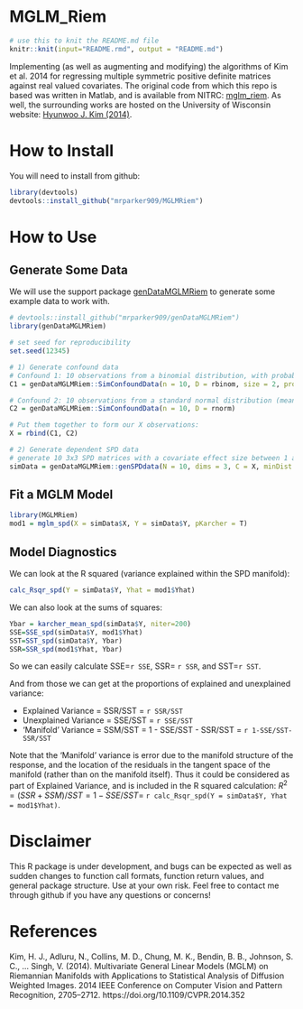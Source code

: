 
# MGLM_Riem

```r
# use this to knit the README.md file
knitr::knit(input="README.rmd", output = "README.md")
```
 
Implementing (as well as augmenting and modifying) the algorithms of Kim et al. 2014 for regressing multiple symmetric positive definite matrices against real valued covariates. The original code from which this repo is based was written in Matlab, and is available from NITRC: [mglm_riem](https://www.nitrc.org/projects/riem_mglm). As well, the surrounding works are hosted on the University of Wisconsin website: [Hyunwoo J. Kim (2014)](http://pages.cs.wisc.edu/~hwkim/projects/riem-mglm/).

# How to Install

You will need to install from github:

```r
library(devtools)
devtools::install_github("mrparker909/MGLMRiem")
```

# How to Use

## Generate Some Data

We will use the support package [genDataMGLMRiem](https://github.com/mrparker909/genDataMGLMRiem) to generate some example data to work with.

```r
# devtools::install_github("mrparker909/genDataMGLMRiem")
library(genDataMGLMRiem)

# set seed for reproducibility
set.seed(12345)

# 1) Generate confound data
# Confound 1: 10 observations from a binomial distribution, with probability 0.25, and maximum size 2
C1 = genDataMGLMRiem::SimConfoundData(n = 10, D = rbinom, size = 2, prob = 0.25)

# Confound 2: 10 observations from a standard normal distribution (mean 0, variance 1)
C2 = genDataMGLMRiem::SimConfoundData(n = 10, D = rnorm)

# Put them together to form our X observations:
X = rbind(C1, C2)

# 2) Generate dependent SPD data
# generate 10 3x3 SPD matrices with a covariate effect size between 1 and 2.
simData = genDataMGLMRiem::genSPDdata(N = 10, dims = 3, C = X, minDist = 1, maxDist = 2)
```

## Fit a MGLM Model

```r
library(MGLMRiem)
mod1 = mglm_spd(X = simData$X, Y = simData$Y, pKarcher = T)
```

## Model Diagnostics

We can look at the R squared (variance explained within the SPD manifold):

```r
calc_Rsqr_spd(Y = simData$Y, Yhat = mod1$Yhat)
```

We can also look at the sums of squares:

```r
Ybar = karcher_mean_spd(simData$Y, niter=200)
SSE=SSE_spd(simData$Y, mod1$Yhat)
SST=SST_spd(simData$Y, Ybar)
SSR=SSR_spd(mod1$Yhat, Ybar)
```

So we can easily calculate SSE=`r SSE`, SSR= `r SSR`, and SST=`r SST`.

And from those we can get at the proportions of explained and unexplained variance:

- Explained Variance = SSR/SST = `r SSR/SST`
- Unexplained Variance = SSE/SST = `r SSE/SST`
- 'Manifold' Variance = SSM/SST = 1 - SSE/SST - SSR/SST = `r 1-SSE/SST-SSR/SST`

Note that the 'Manifold' variance is error due to the manifold structure of the response, and the location of the residuals in the tangent space of the manifold (rather than on the manifold itself). Thus it could be considered as part of Explained Variance, and is included in the R squared calculation: $R^2 = (SSR+SSM)/SST = 1-SSE/SST =$ `r calc_Rsqr_spd(Y = simData$Y, Yhat = mod1$Yhat)`.

# Disclaimer
This R package is under development, and bugs can be expected as well as sudden changes to function call formats, function return values, and general package structure. Use at your own risk. Feel free to contact me through github if you have any questions or concerns!


# References

Kim, H. J., Adluru, N., Collins, M. D., Chung, M. K., Bendin, B. B., Johnson, S. C., … Singh, V. (2014). Multivariate General Linear Models (MGLM) on Riemannian Manifolds with Applications to Statistical Analysis of Diffusion Weighted Images. 2014 IEEE Conference on Computer Vision and Pattern Recognition, 2705–2712. https://doi.org/10.1109/CVPR.2014.352


